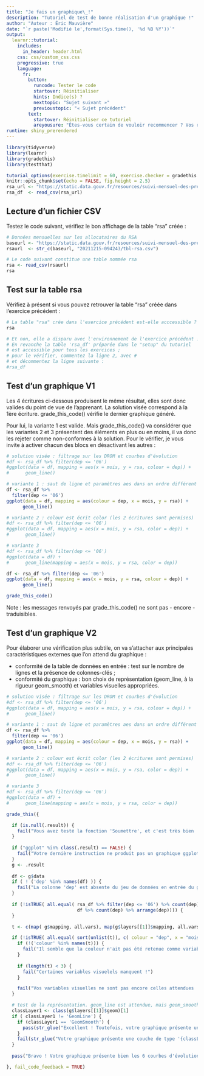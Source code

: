 ```yaml
---
title: "Je fais un graphique\_!"
description: "Tutoriel de test de bonne réalisation d'un graphique !"
author: "Auteur : Éric Mauvière"
date: "`r paste('Modifié le',format(Sys.time(), '%d %B %Y'))`"
output: 
  learnr::tutorial:
    includes:
      in_header: header.html
    css: css/custom_css.css
    progressive: true
    language: 
      fr:
        button:
          runcode: Tester le code
          startover: Réinitialiser
          hints: Indice(s) ?
          nexttopic: "Sujet suivant »"
          previoustopic: "« Sujet précédent"
        text:
          startover: Réinitialiser ce tutoriel
          areyousure: "Êtes-vous certain de vouloir recommencer ? Vos réponses actuelles seront perdues."
runtime: shiny_prerendered
---
```


```r
library(tidyverse)
library(learnr)
library(gradethis)
library(testthat)

tutorial_options(exercise.timelimit = 60, exercise.checker = gradethis::grade_learnr, exercise.cap = 'R')
knitr::opts_chunk$set(echo = FALSE, fig.height = 2.5)
rsa_url <- "https://static.data.gouv.fr/resources/suivi-mensuel-des-prestations-de-solidarite-pendant-la-crise-sanitaire-source-drees/20211215-094243/tbl-rsa.csv"
rsa_df  <- read_csv(rsa_url) 
```

## Lecture d'un fichier CSV {data-progressive=T}

Testez le code suivant, vérifiez le bon affichage de la table "rsa" créée :

```r
# Données mensuelles sur les allocataires du RSA
baseurl <- "https://static.data.gouv.fr/resources/suivi-mensuel-des-prestations-de-solidarite-pendant-la-crise-sanitaire-source-drees/"
rsaurl  <- str_c(baseurl, "20211215-094243/tbl-rsa.csv")

# Le code suivant constitue une table nommée rsa
rsa <- read_csv(rsaurl) 
rsa
```

## Test sur la table rsa {data-progressive=T}

Vérifiez à présent si vous pouvez retrouver la table "rsa" créée dans l'exercice précédent :

```r
# La table "rsa" crée dans l'exercice précédent est-elle acccessible ?
rsa

# Et non, elle a disparu avec l'environnement de l'exercice précédent !
# En revanche la table 'rsa_df' préparée dans le "setup" du tutoriel
# est accessible pour tous les exercices ;
# pour le vérifier, commentez la ligne 2, avec #
# et décommentez la ligne suivante :
#rsa_df
```

## Test d'un graphique V1 {data-progressive=T}

Les 4 écritures ci-dessous produisent le même résultat, elles sont donc valides du point de vue de l'apprenant.
La solution visée correspond à la 1ère écriture. grade_this_code() vérifie le dernier graphique généré. 

Pour lui, la variante 1 est valide. Mais grade_this_code() va considérer que les variantes 2 et 3 présentent des éléments en plus ou en moins, il va donc les rejeter comme non-conformes à la solution. Pour le vérifier, je vous invite à activer chacun des blocs en désactivant les autres :

```r
# solution visée : filtrage sur les DROM et courbes d'évolution
#df <- rsa_df %>% filter(dep <= '06')
#ggplot(data = df, mapping = aes(x = mois, y = rsa, colour = dep)) + 
#      geom_line() 

# variante 1 : saut de ligne et paramètres aes dans un ordre différent
df <- rsa_df %>% 
  filter(dep <= '06')
ggplot(data = df, mapping = aes(colour = dep, x = mois, y = rsa)) + 
      geom_line() 

# variante 2 : colour est écrit color (les 2 écritures sont permises)
#df <- rsa_df %>% filter(dep <= '06')
#ggplot(data = df, mapping = aes(x = mois, y = rsa, color = dep)) + 
#      geom_line() 

# variante 3
#df <- rsa_df %>% filter(dep <= '06')
#ggplot(data = df) + 
#      geom_line(mapping = aes(x = mois, y = rsa, color = dep)) 

```

```r
df <- rsa_df %>% filter(dep <= '06')
ggplot(data = df, mapping = aes(x = mois, y = rsa, colour = dep)) + 
      geom_line() 
```  

```r
grade_this_code()
```
Note : les messages renvoyés par grade_this_code() ne sont pas - encore - traduisibles. 

## Test d'un graphique V2 {data-progressive=T}

Pour élaborer une vérification plus subtile, on va s'attacher aux principales caractéristiques externes que l'on attend du graphique :

* conformité de la table de données en entrée : test sur le nombre de lignes et la présence de colonnes-clés ;
* conformité du graphique : bon choix de représentation (geom_line, à la rigueur geom_smooth) et variables visuelles appropriées.

```r
# solution visée : filtrage sur les DROM et courbes d'évolution
#df <- rsa_df %>% filter(dep <= '06')
#ggplot(data = df, mapping = aes(x = mois, y = rsa, colour = dep)) + 
#      geom_line() 

# variante 1 : saut de ligne et paramètres aes dans un ordre différent
df <- rsa_df %>% 
  filter(dep <= '06')
ggplot(data = df, mapping = aes(colour = dep, x = mois, y = rsa)) + 
      geom_line() 

# variante 2 : colour est écrit color (les 2 écritures sont permises)
#df <- rsa_df %>% filter(dep <= '06')
#ggplot(data = df, mapping = aes(x = mois, y = rsa, color = dep)) + 
#      geom_line() 

# variante 3
#df <- rsa_df %>% filter(dep <= '06')
#ggplot(data = df) + 
#      geom_line(mapping = aes(x = mois, y = rsa, color = dep)) 
```

```r
grade_this({

  if (is.null(.result)) {
    fail("Vous avez testé la fonction 'Soumettre', et c'est très bien ! Pour le moment, aucun code n'a pu être analysé. Veuillez saisir une 1ère instruction.")
  }
  
  if ("ggplot" %in% class(.result) == FALSE) {
    fail("Votre dernière instruction ne produit pas un graphique ggplot2")
  }
  g <- .result
  
  df <- g$data
  if ( ! ('dep' %in% names(df) )) {
    fail("La colonne 'dep' est absente du jeu de données en entrée du graphique")
  } 
  
  if (!isTRUE( all.equal( rsa_df %>% filter(dep <= '06') %>% count(dep) %>% arrange(dep),
                          df %>% count(dep) %>% arrange(dep)))) {
  }

  t <- c(map( g$mapping, all.vars), map(g$layers[[1]]$mapping, all.vars) ) 

  if (!isTRUE( all.equal( sort(unlist(t)), c( colour = "dep", x = "mois", y = "rsa") ) )) {
    if (!('colour' %in% names(t))) {
      fail("Il semble que la couleur n'ait pas été retenue comme variable visuelle ?")
    }
    
    if (length(t) < 3) {
      fail("Certaines variables visuelels manquent !")
    }

    fail("Vos variables visuelles ne sont pas encore celles attendues !")
  }

  # test de la représentation. geom_line est attendue, mais geom_smooth est admissible
  classLayer1 <- class(g$layers[[1]]$geom)[1]
  if ( classLayer1 != 'GeomLine') {
    if (classLayer1 == 'GeomSmooth') {
      pass(str_glue("Excellent ! Toutefois, votre graphique présente une couche de type '{classLayer1}', alors que l'on attendait simplement une 'GeomLine'") )
    }
    fail(str_glue("Votre graphique présente une couche de type '{classLayer1}', alors que l'on attend une 'GeomLine'") )
  } 
  
  pass("Bravo ! Votre graphique présente bien les 6 courbes d'évolution attendues.")

}, fail_code_feedback = TRUE)
```
<div data-iframe-height></div>
